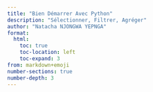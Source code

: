 ```yaml
---
title: "Bien Démarrer Avec Python"
description: "Sélectionner, Filtrer, Agréger"
author: "Natacha NJONGWA YEPNGA"
format: 
  html:
    toc: true
    toc-location: left
    toc-expand: 3
from: markdown+emoji
number-sections: true
number-depth: 3
---
```

